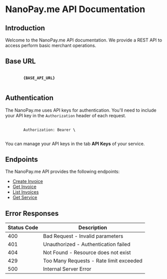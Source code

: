 
# NanoPay.me API Documentation

## Introduction

Welcome to the NanoPay.me API documentation. We provide a REST API to access perform basic merchant operations.

## Base URL

<pre>
	<code>
		<b>{BASE_API_URL}</b>
	</code>
</pre>

## Authentication

The NanoPay.me uses API keys for authentication. You'll need to include your API key in the `Authorization` header of each request.

<pre>
	<code>
		Authorization: Bearer <b class="text-nano">\<YOUR_API_KEY\></b>
	</code>
</pre>

You can manage your API keys in the tab **API Keys** of your service.

## Endpoints

The NanoPay.me API provides the following endpoints:

- [Create Invoice](/api/create-invoice)
- [Get Invoice](/api/get-invoice)
- [List Invoices](/api/list-invoices)
- [Get Service](/api/get-service)

## Error Responses

| Status Code | Description                             |
| ----------- | --------------------------------------- |
| 400         | Bad Request - Invalid parameters        |
| 401         | Unauthorized - Authentication failed    |
| 404         | Not Found - Resource does not exist     |
| 429         | Too Many Requests - Rate limit exceeded |
| 500         | Internal Server Error                   |
